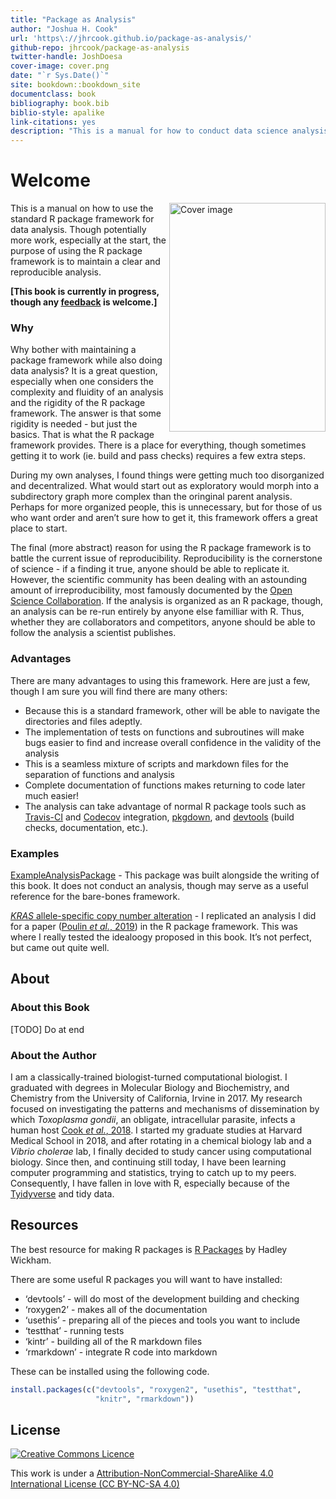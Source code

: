 ```yaml
--- 
title: "Package as Analysis"
author: "Joshua H. Cook"
url: 'https\://jhrcook.github.io/package-as-analysis/'
github-repo: jhrcook/package-as-analysis
twitter-handle: JoshDoesa
cover-image: cover.png
date: "`r Sys.Date()`"
site: bookdown::bookdown_site
documentclass: book
bibliography: book.bib
biblio-style: apalike
link-citations: yes
description: "This is a manual for how to conduct data science analysis using the standard R package framework."
---
```


# Welcome {-}

<img src="cover.png" width="250" height="366" align="right" alt="Cover image" />

This is a manual on how to use the standard R package framework for data analysis. Though potentially more work, especially at the start, the purpose of using the R package framework is to maintain a clear and reproducible analysis. 

**[This book is currently in progress, though any [feedback](https://github.com/jhrcook/package-as-analysis/issues) is welcome.]**

### Why {-}

Why bother with maintaining a package framework while also doing data analysis? It is a great question, especially when one considers the complexity and fluidity of an analysis and the rigidity of the R package framework. The answer is that some rigidity is needed - but just the basics. That is what the R package framework provides. There is a place for everything, though sometimes getting it to work (ie. build and pass checks) requires a few extra steps. 

During my own analyses, I found things were getting much too disorganized and decentralized. What would start out as exploratory would morph into a subdirectory graph more complex than the oringinal parent analysis. Perhaps for more organized people, this is unnecessary, but for those of us who want order and aren't sure how to get it, this framework offers a great place to start.

The final (more abstract) reason for using the R package framework is to battle the current issue of reproducibility. Reproducibility is the cornerstone of science - if a finding it true, anyone should be able to replicate it. However, the scientific community has been dealing with an astounding amount of irreproducibility, most famously documented by the [Open Science Collaboration](http://science.sciencemag.org/content/349/6251/aac4716). If the analysis is organized as an R package, though, an analysis can be re-run entirely by anyone else familliar with R. Thus, whether they are collaborators and competitors, anyone should be able to follow the analysis a scientist publishes.


### Advantages {-}

There are many advantages to using this framework. Here are just a few, though I am sure you will find there are many others:

* Because this is a standard framework, other will be able to navigate the directories and files adeptly.
* The implementation of tests on functions and subroutines will make bugs easier to find and increase overall confidence in the validity of the analysis
* This is a seamless mixture of scripts and markdown files for the separation of functions and analysis
* Complete documentation of functions makes returning to code later much easier!
* The analysis can take advantage of normal R package tools such as [Travis-CI](https://travis-ci.org) and [Codecov](https://codecov.io) integration, [pkgdown](https://pkgdown.r-lib.org), and [devtools](https://devtools.r-lib.org) (build checks, documentation, etc.).


### Examples {-}

[ExampleAnalysisPackage](https://github.com/jhrcook/ExampleAnalysisPackage) - This package was built alongside the writing of this book. It does not conduct an analysis, though may serve as a useful reference for the bare-bones framework.

[*KRAS* allele-specific copy number alteration](https://github.com/jhrcook/KrasAlleleCna) - I replicated an analysis I did for a paper ([Poulin *et al.*, 2019](http://cancerdiscovery.aacrjournals.org/content/early/2019/04/05/2159-8290.CD-18-1220)) in the R package framework. This was where I really tested the idealoogy proposed in this book. It's not perfect, but came out quite well.


## About {-}

### About this Book {-}

[TODO] Do at end

### About the Author {-}

I am a classically-trained biologist-turned computational biologist. I graduated with degrees in Molecular Biology and Biochemistry, and Chemistry from the University of California, Irvine in 2017. My research focused on investigating the patterns and mechanisms of dissemination by which *Toxoplasma gondii*, an obligate, intracellular parasite, infects a human host [Cook *et al.*, 2018](https://www.ncbi.nlm.nih.gov/pubmed/29295815). I started my graduate studies at Harvard Medical School in 2018, and after rotating in a chemical biology lab and a *Vibrio cholerae* lab, I finally decided to study cancer using computational biology. Since then, and continuing still today, I have been learning computer programming and statistics, trying to catch up to my peers. Consequently, I have fallen in love with R, especially because of the [Tyidyverse](https://www.tidyverse.org) and tidy data.


## Resources {-}

The best resource for making R packages is [R Packages](https://r-pkgs.org/index.html) by Hadley Wickham.

There are some useful R packages you will want to have installed:

* 'devtools' - will do most of the development building and checking
* 'roxygen2' - makes all of the documentation
* 'usethis' - preparing all of the pieces and tools you want to include
* 'testthat' - running tests
* 'kintr' - building all of the R markdown files
* 'rmarkdown' - integrate R code into markdown

These can be installed using the following code.

```r
install.packages(c("devtools", "roxygen2", "usethis", "testthat",
                   "knitr", "rmarkdown"))
```


## License {-}

<a rel="license" href="http://creativecommons.org/licenses/by-nc-sa/4.0/"><img alt="Creative Commons Licence" style="border-width:0" src="https://i.creativecommons.org/l/by-nc-sa/4.0/88x31.png" /></a>

This work is under a [Attribution-NonCommercial-ShareAlike 4.0 International License (CC BY-NC-SA 4.0)](http://creativecommons.org/licenses/by-nc-sa/4.0/)

